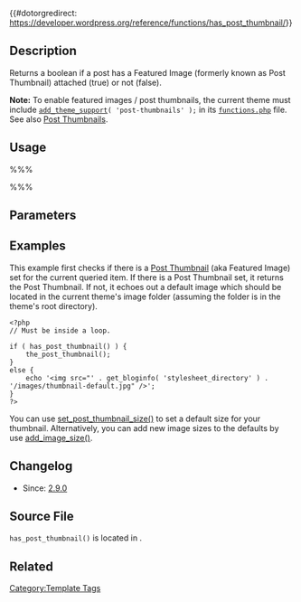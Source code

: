 {{#dotorgredirect: https://developer.wordpress.org/reference/functions/has_post_thumbnail/}}

{{Languages|
{{en|Function Reference/has_post_thumbnail}}
{{it|Riferimento funzioni/has_post_thumbnail}}
{{ja|テンプレートタグ/has_post_thumbnail}}
}}

== Description ==

Returns a boolean if a post has a Featured Image (formerly known as Post Thumbnail) attached (true) or not (false).

'''Note:''' To enable featured images / post thumbnails, the current theme must include <code>[[Function Reference/add theme support|add_theme_support]]( 'post-thumbnails' );</code> in its <tt>[[Theme_Development#Functions_File|functions.php]]</tt> file. See also [[Post Thumbnails]].

== Usage ==

%%% <?php has_post_thumbnail( $post_id ); ?> %%%

== Parameters ==

{{Parameter|$post_id|integer|Post ID.|optional|'ID', the post ID.}}

== Examples ==

This example first checks if there is a [http://codex.wordpress.org/Post_Thumbnails Post Thumbnail] (aka Featured Image) set for the current queried item. If there is a Post Thumbnail set, it returns the Post Thumbnail. If not, it echoes out a default image which should be located in the current theme's image folder (assuming the folder is in the theme's root directory).

<pre>
<?php
// Must be inside a loop.

if ( has_post_thumbnail() ) {
	the_post_thumbnail();
}
else {
	echo '<img src="' . get_bloginfo( 'stylesheet_directory' ) . '/images/thumbnail-default.jpg" />';
}
?>
</pre>

You can use [http://codex.wordpress.org/Function_Reference/set_post_thumbnail_size set_post_thumbnail_size()] to set a default size for your thumbnail. Alternatively, you can add new image sizes to the defaults by use [http://codex.wordpress.org/Function_Reference/add_image_size add_image_size()].

== Changelog  ==

* Since: [[Version 2.9|2.9.0]]

== Source File ==

<tt>has_post_thumbnail()</tt> is located in {{Trac|wp-includes/post-thumbnail-template.php}}.

== Related ==

{{Post Thumbnail Tags}}

{{Tag Footer}}

[[Category:Template Tags]]